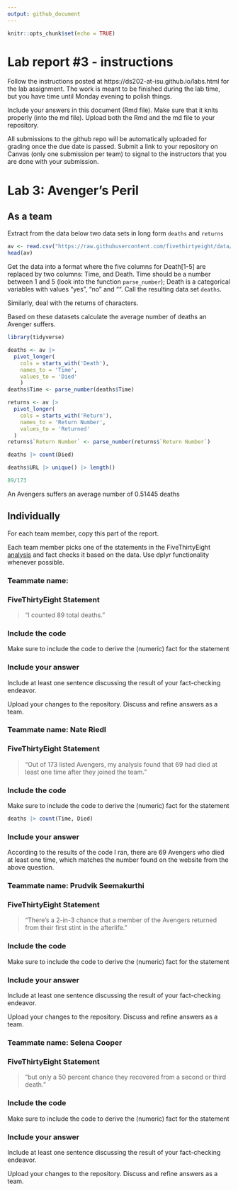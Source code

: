 ```yaml
---
output: github_document
---
```


<!-- README.md is generated from README.Rmd. Please edit the README.Rmd file -->


```r
knitr::opts_chunk$set(echo = TRUE)
```

# Lab report #3 - instructions

Follow the instructions posted at https://ds202-at-isu.github.io/labs.html for the lab assignment. The work is meant to be finished during the lab time, but you have time until Monday evening to polish things.

Include your answers in this document (Rmd file). Make sure that it knits properly (into the md file). Upload both the Rmd and the md file to your repository.  

All submissions to the github repo will be automatically uploaded for grading once the due date is passed.
Submit a link to your repository on Canvas (only one submission per team) to signal to the instructors that you are done with your submission.

# Lab 3: Avenger's Peril

## As a team

Extract from the data below two data sets in long form `deaths` and `returns`

```r
av <- read.csv("https://raw.githubusercontent.com/fivethirtyeight/data/master/avengers/avengers.csv", stringsAsFactors = FALSE)
head(av)
```

Get the data into a format where the five columns for Death[1-5] are replaced by two columns: Time, and Death. Time should be a number between 1 and 5 (look into the function `parse_number`); Death is a categorical variables with values "yes", "no" and "". Call the resulting data set `deaths`. 

Similarly, deal with the returns of characters.

Based on these datasets calculate the average number of deaths an Avenger suffers. 

```r
library(tidyverse)

deaths <- av |> 
  pivot_longer(
    cols = starts_with('Death'),
    names_to = 'Time',
    values_to = 'Died'
    )
deaths$Time <- parse_number(deaths$Time)

returns <- av |> 
  pivot_longer(
    cols = starts_with('Return'),
    names_to = 'Return Number',
    values_to = 'Returned'
  )
returns$`Return Number` <- parse_number(returns$`Return Number`)

deaths |> count(Died)

deaths$URL |> unique() |> length()

89/173
```
An Avengers suffers an average number of 0.51445 deaths

## Individually

For each team member, copy this part of the report. 

Each team member picks one of the statements in the FiveThirtyEight [analysis](https://fivethirtyeight.com/features/avengers-death-comics-age-of-ultron/) and fact checks it based on the data. Use dplyr functionality whenever possible.

### Teammate name:
### FiveThirtyEight Statement

> "I counted 89 total deaths."

### Include the code

Make sure to include the code to derive the (numeric) fact for the statement

### Include your answer

Include at least one sentence discussing the result of your fact-checking endeavor.

Upload your changes to the repository. Discuss and refine answers as a team.


### Teammate name: Nate Riedl
### FiveThirtyEight Statement

> "Out of 173 listed Avengers, my analysis found that 69 had died at least one time after they joined the team."

### Include the code

Make sure to include the code to derive the (numeric) fact for the statement
```r
deaths |> count(Time, Died)
```

### Include your answer

According to the results of the code I ran, there are 69 Avengers who died at least one time, which matches the number found on the website from the above question.


### Teammate name: Prudvik Seemakurthi
### FiveThirtyEight Statement

> "There’s a 2-in-3 chance that a member of the Avengers returned from their first stint in the afterlife."

### Include the code

Make sure to include the code to derive the (numeric) fact for the statement

### Include your answer

Include at least one sentence discussing the result of your fact-checking endeavor.

Upload your changes to the repository. Discuss and refine answers as a team.


### Teammate name: Selena Cooper
### FiveThirtyEight Statement

> "but only a 50 percent chance they recovered from a second or third death."

### Include the code

Make sure to include the code to derive the (numeric) fact for the statement

### Include your answer

Include at least one sentence discussing the result of your fact-checking endeavor.

Upload your changes to the repository. Discuss and refine answers as a team.
